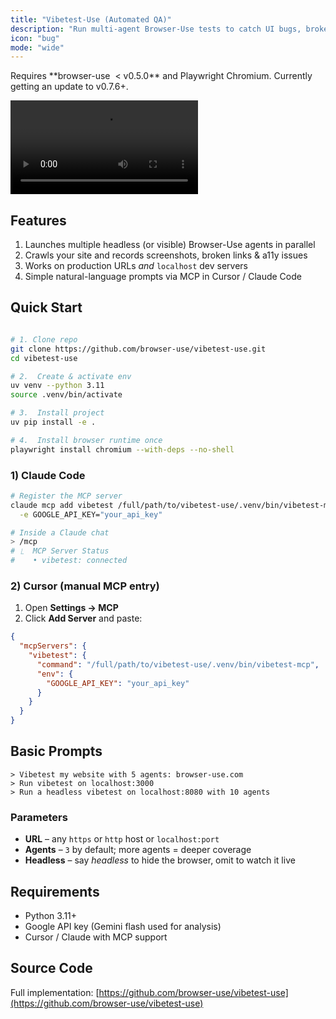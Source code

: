 ```yaml
---
title: "Vibetest-Use (Automated QA)"
description: "Run multi-agent Browser-Use tests to catch UI bugs, broken links, and accessibility issues before they ship."
icon: "bug"
mode: "wide"
---
```


<Note>
Requires **browser-use&nbsp; < v0.5.0** and Playwright Chromium. Currently getting an update to v0.7.6+. 
</Note>

<video
  controls
  className="w-full aspect-video rounded-xl"
  src="https://github.com/user-attachments/assets/6450b5b7-10e5-4019-82a4-6d726dbfbe1f">
</video>

## Features

1. Launches multiple headless (or visible) Browser-Use agents in parallel
2. Crawls your site and records screenshots, broken links & a11y issues
3. Works on production URLs *and* `localhost` dev servers
4. Simple natural-language prompts via MCP in Cursor / Claude Code

## Quick Start

```bash

# 1. Clone repo 
git clone https://github.com/browser-use/vibetest-use.git
cd vibetest-use

# 2.  Create & activate env
uv venv --python 3.11
source .venv/bin/activate

# 3.  Install project
uv pip install -e .

# 4.  Install browser runtime once
playwright install chromium --with-deps --no-shell
```

### 1) Claude Code

```bash
# Register the MCP server
claude mcp add vibetest /full/path/to/vibetest-use/.venv/bin/vibetest-mcp \
  -e GOOGLE_API_KEY="your_api_key"

# Inside a Claude chat
> /mcp
# ⎿  MCP Server Status
#    • vibetest: connected
```

### 2) Cursor (manual MCP entry)

1. Open **Settings → MCP**  
2. Click **Add Server** and paste:

```json
{
  "mcpServers": {
    "vibetest": {
      "command": "/full/path/to/vibetest-use/.venv/bin/vibetest-mcp",
      "env": {
        "GOOGLE_API_KEY": "your_api_key"
      }
    }
  }
}
```

## Basic Prompts
```
> Vibetest my website with 5 agents: browser-use.com
> Run vibetest on localhost:3000
> Run a headless vibetest on localhost:8080 with 10 agents
```

### Parameters
* **URL** – any `https` or `http` host or `localhost:port`
* **Agents** – `3` by default; more agents = deeper coverage
* **Headless** – say *headless* to hide the browser, omit to watch it live

## Requirements

* Python 3.11+
* Google API key (Gemini flash used for analysis)
* Cursor / Claude with MCP support

## Source Code

Full implementation: [https://github.com/browser-use/vibetest-use](https://github.com/browser-use/vibetest-use)
